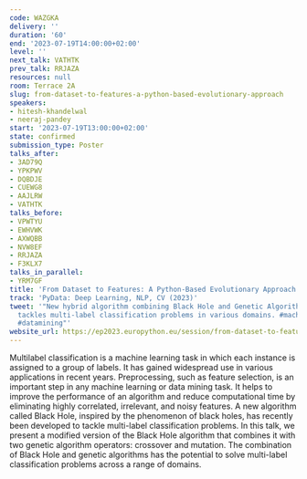 ```yaml
---
code: WAZGKA
delivery: ''
duration: '60'
end: '2023-07-19T14:00:00+02:00'
level: ''
next_talk: VATHTK
prev_talk: RRJAZA
resources: null
room: Terrace 2A
slug: from-dataset-to-features-a-python-based-evolutionary-approach
speakers:
- hitesh-khandelwal
- neeraj-pandey
start: '2023-07-19T13:00:00+02:00'
state: confirmed
submission_type: Poster
talks_after:
- 3AD79Q
- YPKPWV
- DQBDJE
- CUEWG8
- AAJLRW
- VATHTK
talks_before:
- VPWTYU
- EWHVWK
- AXWQBB
- NVW8EF
- RRJAZA
- F3KLX7
talks_in_parallel:
- YRM7GF
title: 'From Dataset to Features: A Python-Based Evolutionary Approach'
track: 'PyData: Deep Learning, NLP, CV (2023)'
tweet: '"New hybrid algorithm combining Black Hole and Genetic Algorithms successfully
  tackles multi-label classification problems in various domains. #machinelearning
  #datamining"'
website_url: https://ep2023.europython.eu/session/from-dataset-to-features-a-python-based-evolutionary-approach
---
```


Multilabel classification is a machine learning task in which each instance is assigned to a group of labels. It has gained widespread use in various applications in recent years. Preprocessing, such as feature selection, is an important step in any machine learning or data mining task. It helps to improve the performance of an algorithm and reduce computational time by eliminating highly correlated, irrelevant, and noisy features. A new algorithm called Black Hole, inspired by the phenomenon of black holes, has recently been developed to tackle multi-label classification problems. In this talk, we present a modified version of the Black Hole algorithm that combines it with two genetic algorithm operators: crossover and mutation. The combination of Black Hole and genetic algorithms has the potential to solve multi-label classification problems across a range of domains.